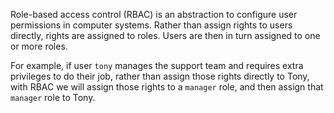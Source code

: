 Role-based access control (RBAC) is an abstraction to configure user
permissions in computer systems.
Rather than assign rights to users directly, rights are assigned to roles.
Users are then in turn assigned to one or more roles.

For example, if user `tony` manages the support team and requires extra
privileges to do their job, rather than assign those rights directly to Tony,
with RBAC we will assign those rights to a `manager` role, and then assign that
`manager` role to Tony.

